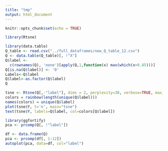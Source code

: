 ```yaml
---
title: "tmp"
output: html_document
---
```


```r
knitr::opts_chunk$set(echo = TRUE)
```


```r
library(Rtsne)

```


```r
library(data.table)
Q_table <- read.csv("../full_dataframes/new_Q_table_12.csv")
Q <- data.table(Q_table)[, !"X"]
Q$label <-
  c(rownames(Q), 'none')[apply(Q,1,function(x) max(which(x>0.85)))]
Q[is.na(Q$label)] <- '0'
Labels<-Q$label
Q$label<-as.factor(Q$label)
Q
```


```r
tsne <- Rtsne(Q[,-"label"], dims = 2, perplexity=30, verbose=TRUE, max_iter = 500)
colors = rainbow(length(unique(Q$label)))
names(colors) = unique(Q$label)
plot(tsne$Y, t='n', main="tsne")
text(tsne$Y, labels=Q$label, col=colors[Q$label])
```

```r
library(ggfortify)
pca <- prcomp(Q[, !"label"])

df <- data.frame(Q)
pca <- prcomp(df[, 1:12])
autoplot(pca, data=df, col="label")

```